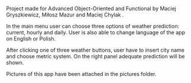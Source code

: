 Project made for Advanced Object-Oriented and Functional by Maciej Gryszkiewicz, Miłosz Mazur and Maciej Chylak .

In the main menu user can choose three options of weather prediction: current, hourly and daily. User is also able to change language of the app on English or Polish. 

After clicking one of three weather buttons, user have to insert city name and choose metric system. On the right panel adequate prediction will be shown.

Pictures of this app have been attached in the pictures folder.
